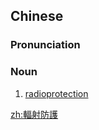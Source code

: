 {{also|辐射防护}}
==Chinese==
{{zh-forms|s=辐射防护|type=22}}

===Pronunciation===
{{zh-pron
|m=fúshè fánghù
|c=fuk1 se6 fong4 wu6
|cat=n
}}

===Noun===
{{zh-noun}}

# [[radioprotection]]

[[zh:輻射防護]]